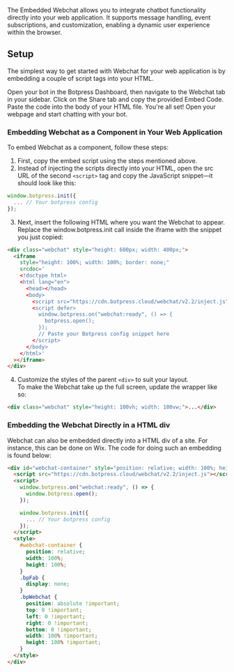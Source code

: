 The Embedded Webchat allows you to integrate chatbot functionality directly into your web application. It supports message handling, event subscriptions, and customization, enabling a dynamic user experience within the browser.

## Setup

The simplest way to get started with Webchat for your web application is by embedding a couple of script tags into your HTML.

<Steps>
  <Step title="Copy embed script">
    Open your bot in the Botpress Dashboard, then navigate to the Webchat tab in your sidebar. Click on the
    Share tab and copy the provided Embed Code.
  </Step>
  <Step title="Paste">Paste the code into the body of your HTML file.</Step>
  <Step title="Chat">You're all set! Open your webpage and start chatting with your bot.</Step>
</Steps>

### Embedding Webchat as a Component in Your Web Application

To embed Webchat as a component, follow these steps:

1. First, copy the embed script using the steps mentioned above.
2. Instead of injecting the scripts directly into your HTML, open the src URL of the second `<script>` tag and copy the JavaScript snippet—it should look like this:

```javascript
window.botpress.init({
  ... // Your botpress config
});
```

3. Next, insert the following HTML where you want the Webchat to appear. Replace the window.botpress.init call inside the iframe with the snippet you just copied:

```html {14}
<div class="webchat" style="height: 600px; width: 400px;">
  <iframe
    style="height: 100%; width: 100%; border: none;"
    srcdoc='
    <!doctype html>
    <html lang="en">
      <head></head>
      <body>
        <script src="https://cdn.botpress.cloud/webchat/v2.2/inject.js"></script>
        <script defer>
          window.botpress.on("webchat:ready", () => {
            botpress.open();
          });
          // Paste your Botpress config snippet here
        </script>
      </body>
    </html>'
  ></iframe>
</div>
```

4. Customize the styles of the parent `<div>` to suit your layout. \
   <Tip>To make the Webchat take up the full screen, update the wrapper like so: </Tip>

```html
<div class="webchat" style="height: 100vh; width: 100vw;">...</div>
```

### Embedding the Webchat Directly in a HTML div

Webchat can also be embedded directly into a HTML div of a site. For instance, this can be done on Wix. The code for doing such an embedding is found below:

```html {8-10}
<div id="webchat-container" style="position: relative; width: 100%; height: 100%;">
  <script src="https://cdn.botpress.cloud/webchat/v2.2/inject.js"></script>
  <script>
    window.botpress.on("webchat:ready", () => {
      window.botpress.open();
    });

    window.botpress.init({
      ... // Your botpress config
    });
  </script>
  <style>
    #webchat-container {
      position: relative;
      width: 100%;
      height: 100%;
    }
    .bpFab {
      display: none;
    }
    .bpWebchat {
      position: absolute !important;
      top: 0 !important;
      left: 0 !important;
      right: 0 !important;
      bottom: 0 !important;
      width: 100% !important;
      height: 100% !important;
    }
  </style>
</div>
```
